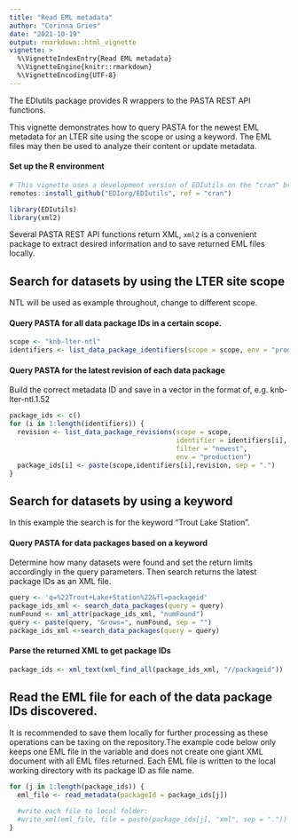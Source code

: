 ```yaml
---
title: "Read EML metadata"
author: "Corinna Gries"
date: "2021-10-19"
output: rmarkdown::html_vignette
vignette: >
  %\VignetteIndexEntry{Read EML metadata}
  %\VignetteEngine{knitr::rmarkdown}
  %\VignetteEncoding{UTF-8}
---
```




The EDIutils package provides R wrappers to the PASTA REST API functions. 

This vignette demonstrates how to query PASTA for the newest EML metadata for an LTER site using the scope or using a keyword. The EML files may then be used to analyze their content or update metadata. 

#### Set up the R environment

```r
# This vignette uses a development version of EDIutils on the "cran" branch
remotes::install_github("EDIorg/EDIutils", ref = "cran")
```

```r
library(EDIutils)
library(xml2)
```

Several PASTA REST API functions return XML, `xml2` is a convenient package to extract desired information and to save returned EML files locally.

## Search for datasets by using the LTER site scope

NTL will be used as example throughout, change to different scope.

#### Query PASTA for all data package IDs in a certain scope.


```r
scope <- "knb-lter-ntl"
identifiers <- list_data_package_identifiers(scope = scope, env = "production")
```

#### Query PASTA for the latest revision of each data package

Build the correct metadata ID and save in a vector in the format of, e.g. knb-lter-ntl.1.52


```r
package_ids <- c()
for (i in 1:length(identifiers)) {
  revision <- list_data_package_revisions(scope = scope,
                                          identifier = identifiers[i],
                                          filter = "newest",
                                          env = "production")
  package_ids[i] <- paste(scope,identifiers[i],revision, sep = ".")
}
```

## Search for datasets by using a keyword

In this example the search is for the keyword "Trout Lake Station".

#### Query PASTA for data packages based on a keyword

Determine how many datasets were found and set the return limits accordingly in the query parameters. Then search returns the latest package IDs as an XML file.


```r
query <- 'q=%22Trout+Lake+Station%22&fl=packageid'
package_ids_xml <- search_data_packages(query = query)
numFound <- xml_attr(package_ids_xml, "numFound")
query <- paste(query, "&rows=", numFound, sep = "")
package_ids_xml <-search_data_packages(query = query)
```

#### Parse the returned XML to get package IDs


```r
package_ids <- xml_text(xml_find_all(package_ids_xml, "//packageid"))
```


## Read the EML file for each of the data package IDs discovered. 

It is recommended to save them locally for further processing as these operations can be taxing on the repository.The example code below only keeps one EML file in the variable and does not create one giant XML document with all EML files returned. Each EML file is written to the local working directory with its package ID as file name.


```r
for (j in 1:length(package_ids)) {
  eml_file <- read_metadata(packageId = package_ids[j])
  
  #write each file to local folder:
  #write_xml(eml_file, file = paste(package_ids[j], "xml", sep = "."))
}
```


